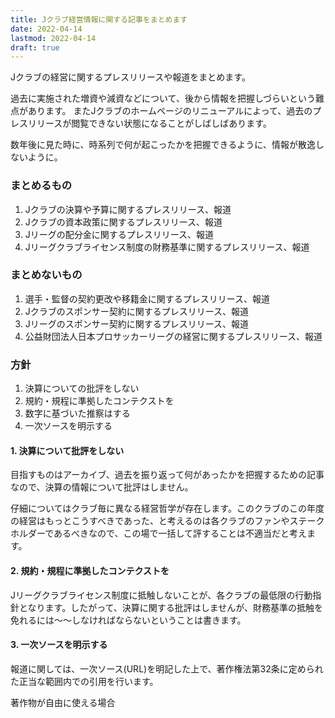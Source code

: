 ```yaml
---
title: Jクラブ経営情報に関する記事をまとめます
date: 2022-04-14
lastmod: 2022-04-14
draft: true
---
```


Jクラブの経営に関するプレスリリースや報道をまとめます。

過去に実施された増資や減資などについて、後から情報を把握しづらいという難点があります。
またJクラブのホームページのリニューアルによって、過去のプレスリリースが閲覧できない状態になることがしばしばあります。

数年後に見た時に、時系列で何が起こったかを把握できるように、情報が散逸しないように。

### まとめるもの

1. Jクラブの決算や予算に関するプレスリリース、報道
2. Jクラブの資本政策に関するプレスリリース、報道
3. Jリーグの配分金に関するプレスリリース、報道
4. Jリーグクラブライセンス制度の財務基準に関するプレスリリース、報道

### まとめないもの

1. 選手・監督の契約更改や移籍金に関するプレスリリース、報道
2. Jクラブのスポンサー契約に関するプレスリリース、報道
3. Jリーグのスポンサー契約に関するプレスリリース、報道
4. 公益財団法人日本プロサッカーリーグの経営に関するプレスリリース、報道

### 方針

1. 決算についての批評をしない
2. 規約・規程に準拠したコンテクストを
3. 数字に基づいた推察はする
4. 一次ソースを明示する

#### 1. 決算について批評をしない

目指すものはアーカイブ、過去を振り返って何があったかを把握するための記事なので、決算の情報について批評はしません。

仔細についてはクラブ毎に異なる経営哲学が存在します。このクラブのこの年度の経営はもっとこうすべきであった、と考えるのは各クラブのファンやステークホルダーであるべきなので、この場で一括して評することは不適当だと考えます。

#### 2. 規約・規程に準拠したコンテクストを

Jリーグクラブライセンス制度に抵触しないことが、各クラブの最低限の行動指針となります。したがって、決算に関する批評はしませんが、財務基準の抵触を免れるには〜〜しなければならないということは書きます。

#### 3. 一次ソースを明示する

報道に関しては、一次ソース(URL)を明記した上で、著作権法第32条に定められた正当な範囲内での引用を行います。

<PanelLink to="https://www.bunka.go.jp/seisaku/chosakuken/seidokaisetsu/gaiyo/chosakubutsu_jiyu.html">
  著作物が自由に使える場合
</PanelLink>
